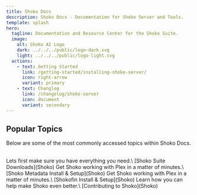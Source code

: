 ```yaml
---
title: Shoko Docs
description: Shoko Docs - Documentation for Shoko Server and Tools.
template: splash
hero:
  tagline: Documentation and Resource Center for the Shoko Suite.
  image:
    alt: Shoko AI Logo
    dark: ../../../public/logo-dark.svg
    light: ../../../public/logo-light.svg
  actions:
    - text: Getting Started
      link: /getting-started/installing-shoko-server/
      icon: right-arrow
      variant: primary
    - text: Changlog
      link: /changelog/shoko-server
      icon: document
      variant: secondary
---
```



## Popular Topics

Below are some of the most commonly accessed topics within Shoko Docs.

<br/>

<CardGrid>
  <Card title="Download Shoko & Plugins" icon="open-book">
   Lets first make sure you have everything you need.\
    [Shoko Suite Downloads](Shoko)
  </Card>
  <Card title="Shoko With Plex" icon="laptop">
    Get Shoko working with Plex in a matter of minutes.\
    [Shoko Metadata Install & Setup](Shoko)
  </Card>
  <Card title="Shoko With Jellyfin" icon="laptop">
    Get Shoko working with Plex in a matter of minutes.\
    [Shokofin Install & Setup](Shoko)
  </Card>
  <Card title="Contribute" icon="rocket">
    Learn how you can help make Shoko even better.\
    [Contributing to Shoko](Shoko)
  </Card>
</CardGrid>

